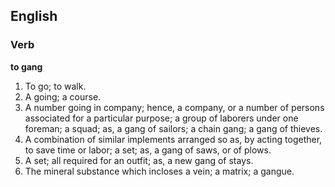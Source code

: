 ==English==

===Verb===

'''to gang'''

#To go; to walk.
#A going; a course.
#A number going in company; hence, a company, or a number of persons associated for a particular purpose; a group of laborers under one foreman; a squad; as, a gang of sailors; a chain gang; a gang of thieves.
#A combination of similar implements arranged so as, by acting together, to save time or labor; a set; as, a gang of saws, or of plows.
#A set; all required for an outfit; as, a new gang of stays.
#The mineral substance which incloses a vein; a matrix; a gangue.